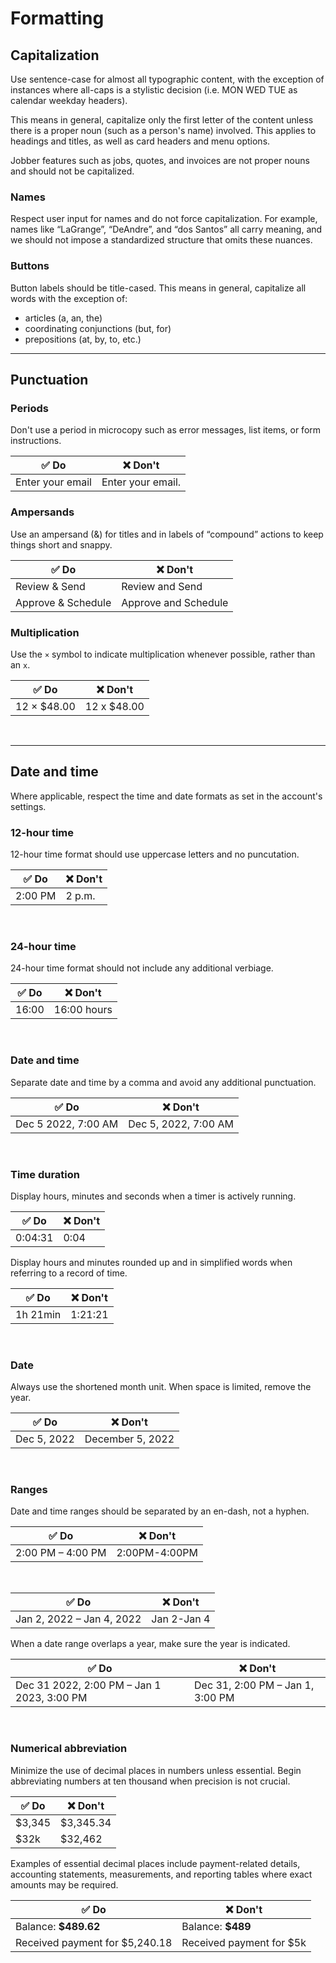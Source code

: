 
<Meta title="Content/Formatting" />

# Formatting

## Capitalization

Use sentence-case for almost all typographic content, with the exception of
instances where all-caps is a stylistic decision (i.e. MON WED TUE as calendar
weekday headers).

This means in general, capitalize only the first letter of the content unless
there is a proper noun (such as a person's name) involved. This applies to
headings and titles, as well as card headers and menu options.

Jobber features such as jobs, quotes, and invoices are not proper nouns and
should not be capitalized.

### Names

Respect user input for names and do not force capitalization. For example, names
like “LaGrange”, “DeAndre”, and “dos Santos” all carry meaning, and we should
not impose a standardized structure that omits these nuances.

### Buttons

Button labels should be title-cased. This means in general, capitalize all words
with the exception of:

- articles (a, an, the)
- coordinating conjunctions (but, for)
- prepositions (at, by, to, etc.)

---

## Punctuation

### Periods

Don't use a period in microcopy such as error messages, list items, or form
instructions.

| ✅ **Do**        | ❌ **Don't**      |
| ---------------- | ----------------- |
| Enter your email | Enter your email. |

### Ampersands

Use an ampersand (&) for titles and in labels of “compound” actions to keep
things short and snappy.

| ✅ **Do**          | ❌ **Don't**         |
| ------------------ | -------------------- |
| Review & Send      | Review and Send      |
| Approve & Schedule | Approve and Schedule |

### Multiplication

Use the `×` symbol to indicate multiplication whenever possible, rather than an
`x`.

| **✅ Do**   | **❌ Don't** |
| ----------- | ------------ |
| 12 × $48.00 | 12 x $48.00  |

<br />

---

## Date and time

Where applicable, respect the time and date formats as set in the account's
settings.

### 12-hour time

12-hour time format should use uppercase letters and no puncutation.

| ✅ **Do** | ❌ **Don't** |
| --------- | ------------ |
| 2:00 PM   | 2 p.m.       |

<br />

### 24-hour time

24-hour time format should not include any additional verbiage.

| ✅ **Do** | ❌ **Don't** |
| --------- | ------------ |
| 16:00     | 16:00 hours  |

<br />

### Date and time

Separate date and time by a comma and avoid any additional punctuation.

| ✅ **Do**           | ❌ **Don't**         |
| ------------------- | -------------------- |
| Dec 5 2022, 7:00 AM | Dec 5, 2022, 7:00 AM |

<br />

### Time duration

Display hours, minutes and seconds when a timer is actively running.

| ✅ **Do** | ❌ **Don't** |
| --------- | ------------ |
| 0:04:31   | 0:04         |

Display hours and minutes rounded up and in simplified words when referring to a
record of time.

| ✅ **Do** | ❌ **Don't** |
| --------- | ------------ |
| 1h 21min  | 1:21:21      |

<br />

### Date

Always use the shortened month unit. When space is limited, remove the year.

| ✅ **Do**   | ❌ **Don't**     |
| ----------- | ---------------- |
| Dec 5, 2022 | December 5, 2022 |

<br />

### Ranges

Date and time ranges should be separated by an en-dash, not a hyphen.

| ✅ **Do**               | ❌ **Don't**  |
| ----------------------- | ------------- |
| 2:00 PM &#8211; 4:00 PM | 2:00PM-4:00PM |

<br />

| ✅ **Do**                       | ❌ **Don't** |
| ------------------------------- | ------------ |
| Jan 2, 2022 &#8211; Jan 4, 2022 | Jan 2-Jan 4  |

When a date range overlaps a year, make sure the year is indicated.

| ✅ **Do**                                        | ❌ **Don't**                           |
| ------------------------------------------------ | -------------------------------------- |
| Dec 31 2022, 2:00 PM &#8211; Jan 1 2023, 3:00 PM | Dec 31, 2:00 PM &#8211; Jan 1, 3:00 PM |

<br />

### Numerical abbreviation

Minimize the use of decimal places in numbers unless essential. Begin
abbreviating numbers at ten thousand when precision is not crucial.

| ✅ **Do** | ❌ **Don't** |
| --------- | ------------ |
| $3,345    | $3,345.34    |
| $32k      | $32,462      |

Examples of essential decimal places include payment-related details, accounting
statements, measurements, and reporting tables where exact amounts may be
required.

| ✅ **Do**                      | ❌ **Don't**             |
| ------------------------------ | ------------------------ |
| Balance: **$489.62**           | Balance: **$489**        |
| Received payment for $5,240.18 | Received payment for $5k |
